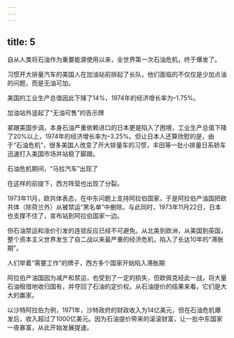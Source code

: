 ```yaml
---
---
---
```

title: 5
---



自从人类将石油作为重要能源使用以来，全世界第一次石油危机，终于爆发了。

习惯开大排量汽车的美国人在加油站前排起了长队，他们面临的不仅仅是少加点油的问题，而是无油可加。

美国的工业生产总值因此下降了14%，1974年的经济增长率为–1.75%。

加油站外竖起了“无油可售”的告示牌



紧跟美国步调，本身石油严重依赖进口的日本更是陷入了困境，工业生产总值下降了20%以上，1974年的经济增长率为–3.25%。但让日本人还算欣慰的是，由于“石油危机”，很多美国人改变了开大排量车的习惯，丰田等一批小排量日系轿车迅速打入美国市场并站稳了脚跟。

石油危机期间，“马拉汽车”出现了



在这样的前提下，西方阵营也出现了分裂。

1973年11月，欧共体表态，在中东问题上支持阿拉伯国家，于是阿拉伯产油国把欧共体（除荷兰外）从被禁运“黑名单”中删除。与此同时，1973年11月22日，日本也支撑不住了，宣布站到阿拉伯国家一边。

但石油禁运和涨价引发的连锁反应已经不可避免。从北美到欧洲，从美国到英国，整个资本主义世界发生了自二战以来最严重的经济危机，陷入了长达10年的“滞胀期”。

人们举着“需要工作”的牌子，西方多个国家开始陷入滞胀期



阿拉伯产油国因为减产和禁运，也受到了一定的损失，但欧佩克经此一战，将大量石油租借地收归国有，并夺回了石油的定价权。从石油提价的结果来看，它们是大大的赢家。

以沙特阿拉伯为例，1971年，沙特政府的财政收入为14亿美元，但在石油危机爆发后，收入超过了1000亿美元。因为石油提价带来的滚滚财富，让一批中东国家一夜暴富，从此开始发展提速。
